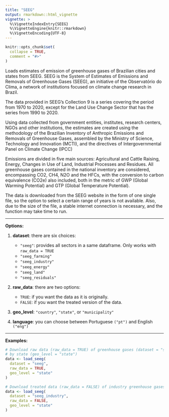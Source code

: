 ---
title: "SEEG"
output: rmarkdown::html_vignette
vignette: >
  %\VignetteIndexEntry{SEEG}
  %\VignetteEngine{knitr::rmarkdown}
  %\VignetteEncoding{UTF-8}
---

```{r, include = FALSE}
knitr::opts_chunk$set(
  collapse = TRUE,
  comment = "#>"
)
```

Loads estimates of emission of greenhouse gases of Brazilian cities and states from SEEG. SEEG is the System of Estimates of Emissions and Removals of Greenhouse Gases (SEEG), an initiative of the Observatório do Clima, a network of institutions focused on climate change research in Brazil. 

The data provided in SEEG's Collection 9 is a series covering the period from 1970 to 2020, except for the Land Use Change Sector that has the series from 1990 to 2020.

Using data collected from government entities, institutes, research centers, NGOs and other institutions, the estimates are created using the methodology of the Brazilian Inventory of Anthropic Emissions and Removals of Greenhouse Gases, assembled by the Ministry of Science, Technology and Innovation (MCTI), and the directives of Intergovernmental Panel on Climate Change (IPCC)

Emissions are divided in five main sources: Agricultural and Cattle Raising, Energy, Changes in Use of Land, Industrial Processes and Residues. All greenhouse gases contained in the national inventory are considered, encompassing CO2, CH4, N2O and the HFCs, with the conversion to carbon equivalence (CO2e) also included, both in the metric of GWP (Global Warming Potential) and GTP (Global Temperature Potential).

The data is downloaded from the SEEG website in the form of one single file, so the option to select a certain range of years is not available. Also, due to the size of the file, a stable internet connection is necessary, and the function may take time to run. 

***
**Options:**

  1. **dataset**: there are six choices:
      * `"seeg"`: provides all sectors in a same dataframe. Only works with `raw_data = TRUE`
      * `"seeg_farming"`
      * `"seeg_industry"`
      * `"seeg_energy"`
      * `"seeg_land"`
      * `"seeg_residuals"`

  2. **raw_data**: there are two options:
      * `TRUE`: if you want the data as it is originally.
      * `FALSE`: if you want the treated version of the data. 
      
  3. **geo_level**: `"country"`, `"state"`, or `"municipality"`

  4. **language**: you can choose between Portuguese `("pt")` and English `("eng")`
  
***

**Examples:**  
  
```{r eval=FALSE}
# Download raw data (raw_data = TRUE) of greenhouse gases (dataset = "seeg")
# by state (geo_level = "state")
data <- load_seeg(
  dataset = "seeg",
  raw_data = TRUE,
  geo_level = "state"
)

# Download treated data (raw_data = FALSE) of industry greenhouse gases (dataset = "seeg_industry")
data <- load_seeg(
  dataset = "seeg_industry",
  raw_data = FALSE,
  geo_level = "state"
)
```
